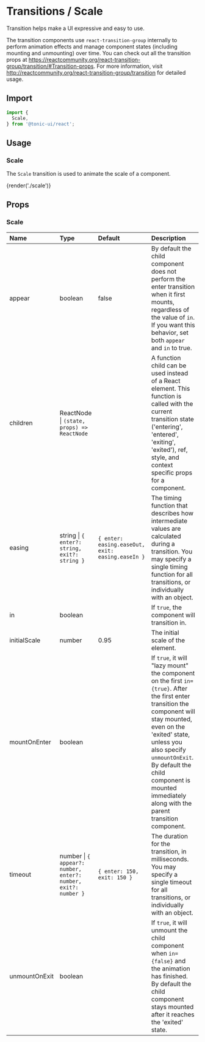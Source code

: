 # Transitions / Scale

Transition helps make a UI expressive and easy to use.

The transition components use `react-transition-group` internally to perform animation effects and manage component states (including mounting and unmounting) over time. You can check out all the transition props at https://reactcommunity.org/react-transition-group/transition/#Transition-props. For more information, visit http://reactcommunity.org/react-transition-group/transition for detailed usage.

## Import

```js
import {
  Scale,
} from '@tonic-ui/react';
```

## Usage

### Scale

The `Scale` transition is used to animate the scale of a component.

{render('./scale')}

## Props

### Scale

| Name | Type | Default | Description |
| :--- | :--- | :------ | :---------- |
| appear | boolean | false | By default the child component does not perform the enter transition when it first mounts, regardless of the value of `in`. If you want this behavior, set both `appear` and `in` to true. |
| children | ReactNode \| `(state, props) => ReactNode` | | A function child can be used instead of a React element. This function is called with the current transition state ('entering', 'entered', 'exiting', 'exited'), ref, style, and context specific props for a component. |
| easing | string \| `{ enter?: string, exit?: string }` | `{ enter: easing.easeOut, exit: easing.easeIn }` | The timing function that describes how intermediate values are calculated during a transition. You may specify a single timing function for all transitions, or individually with an object. |
| in | boolean | | If `true`, the component will transition in. |
| initialScale | number | 0.95 | The initial scale of the element. |
| mountOnEnter | boolean | | If `true`, it will "lazy mount" the component on the first `in={true}`. After the first enter transition the component will stay mounted, even on the 'exited' state, unless you also specify `unmountOnExit`. By default the child component is mounted immediately along with the parent transition component. |
| timeout | number \| `{ appear?: number, enter?: number, exit?: number }` | `{ enter: 150, exit: 150 }` | The duration for the transition, in milliseconds. You may specify a single timeout for all transitions, or individually with an object. |
| unmountOnExit | boolean | | If `true`, it will unmount the child component when `in={false}` and the animation has finished. By default the child component stays mounted after it reaches the 'exited' state. |
